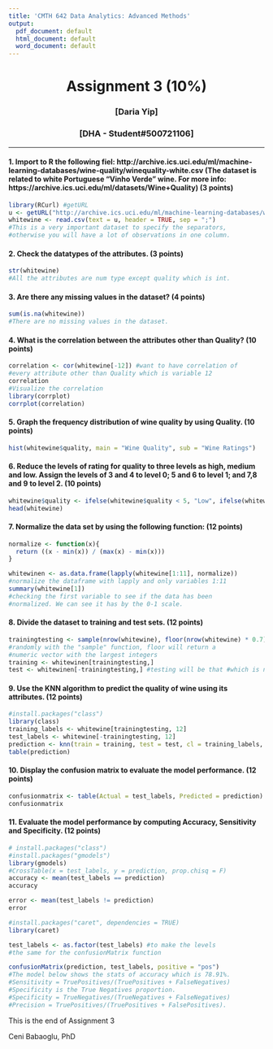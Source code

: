---
title: 'CMTH 642 Data Analytics: Advanced Methods'
output:
  pdf_document: default
  html_document: default
  word_document: default
---
<center> <h1> Assignment 3 (10%) </h1> </center>
<center>  <h3> [Daria Yip] </h2> </center>
<center> <h3> [DHA - Student#500721106] </h2> </center>
---


#### 1. Import to R the following fiel: http://archive.ics.uci.edu/ml/machine-learning-databases/wine-quality/winequality-white.csv (The dataset is related to white Portuguese "Vinho Verde" wine. For more info: https://archive.ics.uci.edu/ml/datasets/Wine+Quality) (3 points)
```{r}
library(RCurl) #getURL 
u <- getURL("http://archive.ics.uci.edu/ml/machine-learning-databases/wine-quality/winequality-white.csv")
whitewine <- read.csv(text = u, header = TRUE, sep = ";")
#This is a very important dataset to specify the separators,
#otherwise you will have a lot of observations in one column.
```

#### 2. Check the datatypes of the attributes. (3 points)
```{r}
str(whitewine)
#All the attributes are num type except quality which is int.
```
  
#### 3. Are there any missing values in the dataset? (4 points)
```{r}
sum(is.na(whitewine))
#There are no missing values in the dataset.
```

#### 4. What is the correlation between the attributes other than Quality? (10 points)
```{r}
correlation <- cor(whitewine[-12]) #want to have correlation of
#every attribute other than Quality which is variable 12
correlation
#Visualize the correlation
library(corrplot)
corrplot(correlation)
```

#### 5. Graph the frequency distribution of wine quality by using Quality. (10 points)
```{r}
hist(whitewine$quality, main = "Wine Quality", sub = "Wine Ratings")
```

#### 6.	Reduce the levels of rating for quality to three levels as high, medium and low. Assign the levels of 3 and 4 to level 0; 5 and 6 to level 1; and 7,8 and 9 to level 2. (10 points)
```{r}
whitewine$quality <- ifelse(whitewine$quality < 5, "Low", ifelse(whitewine$quality >= 7, "High", "Medium"))
head(whitewine)
```

#### 7. Normalize the data set by using the following function: (12 points)
```{r}
normalize <- function(x){
  return ((x - min(x)) / (max(x) - min(x)))
}
```

```{r}
whitewinen <- as.data.frame(lapply(whitewine[1:11], normalize))
#normalize the dataframe with lapply and only variables 1:11
summary(whitewine[1])
#checking the first variable to see if the data has been 
#normalized. We can see it has by the 0-1 scale.
```

#### 8. Divide the dataset to training and test sets. (12 points)
```{r}
trainingtesting <- sample(nrow(whitewine), floor(nrow(whitewine) * 0.7)) #70% is the training set and we will choose them 
#randomly with the "sample" function, floor will return a 
#numeric vector with the largest integers
training <- whitewinen[trainingtesting,]
test <- whitewinen[-trainingtesting,] #testing will be that #which is not the training
```

#### 9. Use the KNN algorithm to predict the quality of wine using its attributes. (12 points)
```{r}
#install.packages("class")
library(class)
training_labels <- whitewine[trainingtesting, 12]
test_labels <- whitewine[-trainingtesting, 12]
prediction <- knn(train = training, test = test, cl = training_labels, k = 10)
table(prediction)
```

#### 10. Display the confusion matrix to evaluate the model performance. (12 points)
```{r}
confusionmatrix <- table(Actual = test_labels, Predicted = prediction)
confusionmatrix
```

#### 11. Evaluate the model performance by computing Accuracy, Sensitivity and Specificity. (12 points)
```{r}
# install.packages("class")
#install.packages("gmodels")
library(gmodels)
#CrossTable(x = test_labels, y = prediction, prop.chisq = F)
accuracy <- mean(test_labels == prediction)
accuracy

error <- mean(test_labels != prediction)
error

#install.packages("caret", dependencies = TRUE)
library(caret)

test_labels <- as.factor(test_labels) #to make the levels
#the same for the confusionMatrix function

confusionMatrix(prediction, test_labels, positive = "pos")
#The model below shows the stats of accuracy which is 78.91%.
#Sensitivity = TruePositives/(TruePositives + FalseNegatives)
#Specificity is the True Negatives proportion.
#Specificity = TrueNegatives/(TrueNegatives + FalseNegatives)
#Precision = TruePositives/(TruePositives + FalsePositives).
```

This is the end of Assignment 3

Ceni Babaoglu, PhD